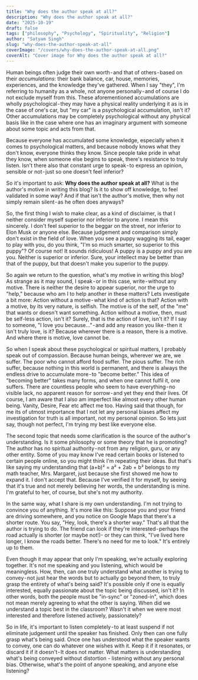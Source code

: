 ```yaml
---
title: "Why does the author speak at all?"
description: "Why does the author speak at all?"
date: "2025-10-19"
draft: false
tags: ["philosophy", "Psychology", "Spirituality", "Religion"]
author: "Satyam Singh"
slug: "why-does-the-author-speak-at-all"
coverImage: "/covers/why-does-the-author-speak-at-all.png"
coverAlt: "Cover image for Why does the author speak at all?"
---
```


Human beings often judge their own worth - and that of others - based on their *accumulations*: their bank balance, car, house, memories, experiences, and the knowledge they've gathered. When I say "they", I'm referring to humanity as a whole, not anyone personally - and of course I do not exclude myself from this. These aforementioned accumulations are wholly psychological - they may have a physical reality underlying it as is in the case of one's car, but "my car" is a psychological accumulation, isn't it? Other accumulations may be completely psychological without any physical basis like in the case where one has an imaginary argument with someone about some topic and acts from that.

Because everyone has accumulated some knowledge, especially when it comes to psychological matters, and because nobody knows what they don't know, everyone thinks they know. Since people take pride in what they know, when someone else begins to speak, there's resistance to truly listen. Isn't there also that constant urge to speak - to express an opinion, sensible or not - just so one doesn't feel inferior?

So it's important to ask: **Why does the author speak at all?**
What is the author's motive in writing this blog? Is it to show off knowledge, to feel validated in some way? And if that isn't the author's motive, then why not simply remain silent - as he often does anyways?

So, the first thing I wish to make clear, as a kind of disclaimer, is that I neither consider myself superior nor inferior to anyone. I mean this sincerely. I don't feel superior to the beggar on the street, nor inferior to Elon Musk or anyone else. Because judgement and comparison simply don't exist in the field of love. When you see a puppy wagging its tail, eager to play with you, do you think, "I'm so much smarter, so superior to this puppy"? Of course not! It sounds ridiculous! A puppy is a puppy and you are you. Neither is superior or inferior. Sure, your intellect may be better than that of the puppy, but that doesn't make you superior to the puppy.

So again we return to the question, what's my motive in writing this blog? As strange as it may sound, I speak - or in this case, write - without any motive. There is neither the desire to appear superior, nor the urge to "help," because who am I to help another in these matters? Lets investigate a bit more: Action without a motive - what kind of action is that? Action with a motive, by its very nature, is selfish. The motive is of the self, of the "me" that wants or doesn't want something. Action without a motive, then, must be self-less action, isn't it? Surely, that is the action of love, isn't it? If I say to someone, "I love you because…" - and add any reason you like - then it isn't truly love, is it? Because wherever there is a reason, there is a motive. And where there is motive, love cannot be.

So when I speak about these psychological or spiritual matters, I probably speak out of compassion. Because human beings, wherever we are, we suffer. The poor who cannot afford food suffer. The pious suffer. The rich suffer, because nothing in this world is permanent, and there is always the endless drive to accumulate more - to "become better." This idea of "becoming better" takes many forms, and when one cannot fulfil it, one suffers. There are countless people who seem to have everything - no visible lack, no apparent reason for sorrow - and yet they end their lives. Of course, I am aware that I also am imperfect like almost every other human being. Vanity, Desire, Fear etc affect me too. Having said that though, for me its of utmost importance that I not let any personal biases affect my investigation for truth is all important, not my personal opinion. So lets just say, though not perfect, I'm trying my best like everyone else.

The second topic that needs some clarification is the source of the author's understanding. Is it some philosophy or some theory that he is promoting? The author has no spiritual authority - not from any religion, guru, or any other entity. Some of you may know I've read certain books or listened to certain people online, so you might think I'm repeating their ideas. But that's like saying my understanding that (a+b)² = a² + 2ab + b² belongs to my math teacher, Mrs. Margaret, just because she first showed me how to expand it. I don't accept that. Because I've verified it for myself, by seeing that it's true and not merely believing her words, the understanding is mine. I'm grateful to her, of course, but she's not my authority.

In the same way, what I share is my own understanding. I'm not trying to convince you of anything. It's more like this: Suppose you and your friend are driving somewhere, and you notice on Google Maps that there's a shorter route. You say, "Hey, look, there's a shorter way." That's all that the author is trying to do. The friend can look if they're interested - perhaps the road actually is shorter (or maybe not!)- or they can think, "I've lived here longer, I know the roads better. There's no need for me to look." It's entirely up to them.

Even though it may appear that only I'm speaking, we're actually exploring together. It's not me speaking and you listening, which would be meaningless. How, then, can one truly understand what another is trying to convey - not just hear the words but to actually go beyond them, to truly grasp the entirety of what's being said? It's possible only if one is equally interested, equally passionate about the topic being discussed, isn't it? In other words, both the people must be "in-sync" or "zoned-in", which does not mean merely agreeing to what the other is saying. When did we understand a topic best in the classroom? Wasn't it when we were most interested and therefore listened actively, passionately?

So in life, it's important to listen completely - to at least suspend if not eliminate judgement until the speaker has finished. Only then can one fully grasp what's being said. Once one has understood what the speaker wants to convey, one can do whatever one wishes with it. Keep it if it resonates, or discard it if it doesn't - It does not matter. What matters is understanding what's being conveyed without distortion - listening without any personal bias. Otherwise, what's the point of anyone speaking, and anyone else listening?
